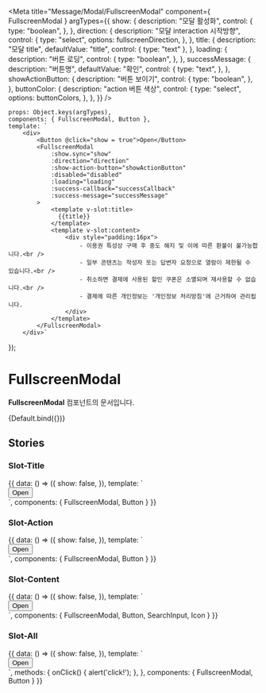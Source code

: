 
<Meta
    title="Message/Modal/FullscreenModal"
    component={ FullscreenModal }
    argTypes={{
        show: {
            description: "모달 활성화",
            control: {
                type: "boolean",
            },
        },
        direction: {
            description: "모달 interaction 시작방향",
            control: {
                type: "select",
                options: fullscreenDirection,
            },
        },
        title: {
            description: "모달 title",
            defaultValue: "title",
            control: { type: "text" },
        },
        loading: {
            description: "버튼 로딩",
            control: {
                type: "boolean",
            },
        },
        successMessage: {
            description: "버튼명",
            defaultValue: "확인",
            control: {
                type: "text",
            },
        },
        showActionButton: {
            description: "버튼 보이기",
            control: {
                type: "boolean",
            },
        },
        buttonColor: {
            description: "action 버튼 색상",
            control: {
                type: "select",
                options: buttonColors,
            },
        },
    }}
/>

    props: Object.keys(argTypes),
    components: { FullscreenModal, Button },
    template: `
        <div>
            <Button @click="show = true">Open</Button>
            <FullscreenModal
                :show.sync="show"
                :direction="direction"
                :show-action-button="showActionButton"
                :disabled="disabled"
                :loading="loading"
                :success-callback="successCallback"
                :success-message="successMessage"
            >
                <template v-slot:title>
                  {{title}}
                </template>
                <template v-slot:content>
                    <div style="padding:16px">
                        - 이용권 특성상 구매 후 중도 해지 및 이에 따른 환불이 불가능합니다.<br />
                        - 일부 콘텐츠는 작성자 또는 답변자 요청으로 열람이 제한될 수 있습니다.<br />
                        - 취소하면 결제에 사용된 할인 쿠폰은 소멸되며 재사용할 수 없습니다.<br />
                        - 결제에 따른 개인정보는 '개인정보 처리방침'에 근거하여 관리됩니다.
                    </div>
                </template>
            </FullscreenModal>
        </div>`
});

# FullscreenModal

**FullscreenModal** 컴포넌트의 문서입니다.

<Story name="Default" height="100px">
    {Default.bind({})}
</Story>

<ArgsTable story="Default" />

## Stories
### Slot-Title
<Canvas>
    <Story name="Slot-Title" height="100px">
        {{
            data: () => ({
                show: false,
            }),
            template: `
                <div>
                    <Button @click="show = true">Open</Button>
                    <FullscreenModal
                        :show.sync="show"
                        direction="left"
                        close-type="icon"
                        show-action-button
                    >
                        <template v-slot:title>
                          Title이 있는 경우
                        </template>
                        <template v-slot:content>
                            <div style="padding:16px">
                                - Title과 Close이벤트를 추가한 fullscreenModal입니다.<br />
                                - 일부 콘텐츠는 작성자 또는 답변자 요청으로 열람이 제한될 수 있습니다.<br />
                                - 취소하면 결제에 사용된 할인 쿠폰은 소멸되며 재사용할 수 없습니다.<br />
                                - 결제에 따른 개인정보는 '개인정보 처리방침'에 근거하여 관리됩니다.
                            </div>
                        </template>
                    </FullscreenModal>
                </div>
            `,
            components: {
                FullscreenModal, Button
            }
        }}
    </Story>
</Canvas>


### Slot-Action
<Canvas>
    <Story name="Slot-Action" height="100px">
        {{
            data: () => ({
                show: false,
            }),
            template: `
                <div>
                    <Button @click="show = true">Open</Button>
                    <FullscreenModal
                        :show.sync="show"
                        direction="top"
                        close-type="none"
                    >
                        <template v-slot:title>
                            title
                        </template>
                        <template v-slot:action>
                            <Button size="small" type="outline"  @click="show = false">닫기</Button>
                        </template>
                        <template v-slot:content>
                            <div style="padding:16px">
                                - Close 부분을 감추고, Action 이벤트를 추가 할 수 있는 fullscreenModal 입니다.<br />
                                - 일부 콘텐츠는 작성자 또는 답변자 요청으로 열람이 제한될 수 있습니다.<br />
                                - 취소하면 결제에 사용된 할인 쿠폰은 소멸되며 재사용할 수 없습니다.<br />
                                - 결제에 따른 개인정보는 '개인정보 처리방침'에 근거하여 관리됩니다.
                            </div>
                        </template>
                    </FullscreenModal>
                </div>
            `,
            components: {
                FullscreenModal, Button
            }
        }}
    </Story>
</Canvas>

### Slot-Content
<Canvas>
    <Story name="Slot-Content" height="100px">
        {{
            data: () => ({
                show: false,
            }),
            template: `
                <div>
                    <Button @click="show = true">Open</Button>
                    <FullscreenModal
                        :show.sync="show"
                        direction="none"
                    >
                        <template v-slot:content>
                            <div class="pa-16 flex">
                                <div class="mr-8" @click="show = false" style="margin: 4px 0 0 4px; display: flex; align-items: center;">
                                    <Icon name="IconArrowLargeLine" :rotate="-90"></Icon>
                                </div>
                                <SearchInput
                                    ref="searchModalInput"
                                    placeholder="예시로 들어 갈 수 있습니다."
                                    full
                                ></SearchInput>
                            </div>
                            <div style="padding:25px">
                                content영역만 있을 경우 보여지는 fullcreenModal 입니다.<br>
                                content영역만 있는 경우, 페이지처럼 보이도록 의도할 수 있으니, <br>
                                direction값을 none으로 설정하면 됩니다. <br>
                            </div>
                        </template>
                    </FullscreenModal>
                </div>
            `,
            components: {
                FullscreenModal, Button, SearchInput, Icon
            }
        }}
    </Story>
</Canvas>

### Slot-All
<Canvas>
    <Story name="Slot-All" height="100px">
        {{
            data: () => ({
                show: false,
            }),
            template: `
                <div>
                    <Button @click="show = true">Open</Button>
                    <FullscreenModal
                        :show.sync="show"
                        direction="left"
                    >
                        <template v-slot:title>
                            Title이 있는 경우
                        </template>
                        <template v-slot:action>
                            <Button size="small" type="outline" @click="onClick">초기화</Button>
                        </template>
                        <template v-slot:content>
                            <div style="padding:16px">
                                - Close 부분을 감추고, Action 이벤트를 추가 할 수 있는 fullscreenModal 입니다.<br />
                                - 일부 콘텐츠는 작성자 또는 답변자 요청으로 열람이 제한될 수 있습니다.<br />
                                - 취소하면 결제에 사용된 할인 쿠폰은 소멸되며 재사용할 수 없습니다.<br />
                                - 결제에 따른 개인정보는 '개인정보 처리방침'에 근거하여 관리됩니다.
                            </div>
                        </template>
                    </FullscreenModal>
                </div>
            `,
            methods: {
                onClick() {
                    alert('click!');
                },
            },
            components: {
                FullscreenModal, Button
            }
        }}
    </Story>
</Canvas>
